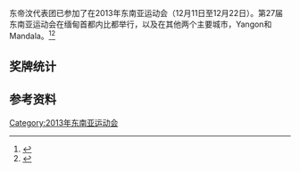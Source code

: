 {{Infobox Country Southeast Asian Games
|NOC=TLS
|games=2013年
|competitors=
|sports=
|officials=
|flagbearer=
|gold=2
|silver=3
|bronze=5
|total=10
|rank=10
}}

东帝汶代表团已参加了在2013年东南亚运动会（12月11日至12月22日）。第27届东南亚运动会在缅甸首都内比都举行，以及在其他两个主要城市，Yangon和Mandala。<ref>{{cite web |url=http://www.betweenonline.com/2011/12/28/myanmar-prepares-for-the-2013-southeast-asian-games/ |title=Myanmar prepares for the 2013 Southeast Asian Games |accessdate=2013-09-28 |deadurl=yes |archiveurl=https://archive.is/20120723053542/http://www.betweenonline.com/2011/12/28/myanmar-prepares-for-the-2013-southeast-asian-games/ |archivedate=2012-07-23 }}</ref><ref>{{cite web | url=http://myanmarnaypyidaw.com/sea-games-2013/ | title=SEA Games 2013 | accessdate=2013-06-15 | archive-date=2020-11-28 | archive-url=https://web.archive.org/web/20201128132640/http://myanmarnaypyidaw.com/sea-games-2013/ | dead-url=no }}</ref>

== 奖牌统计 ==

==参考资料==
{{reflist}}
{{2013年东南亚运动会国家代表团}}
[[Category:2013年东南亚运动会|Category:2013年东南亚运动会]]